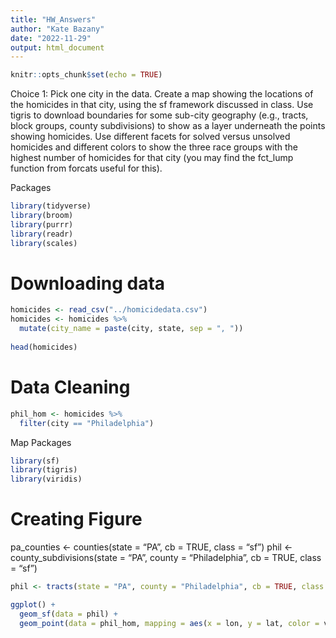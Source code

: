 ```yaml
---
title: "HW_Answers"
author: "Kate Bazany"
date: "2022-11-29"
output: html_document
---
```


```r
knitr::opts_chunk$set(echo = TRUE)
```

Choice 1: Pick one city in the data. Create a map showing the locations of the homicides in that city, using the sf framework discussed in class. Use tigris to download boundaries for some sub-city geography (e.g., tracts, block groups, county subdivisions) to show as a layer underneath the points showing homicides. Use different facets for solved versus unsolved homicides and different colors to show the three race groups with the highest number of homicides for that city (you may find the fct_lump function from forcats useful for this).

Packages

```r
library(tidyverse)
library(broom)
library(purrr)
library(readr)
library(scales)
```

# Downloading data

```r
homicides <- read_csv("../homicidedata.csv")
homicides <- homicides %>%
  mutate(city_name = paste(city, state, sep = ", "))
  
head(homicides)
```

# Data Cleaning

```r
phil_hom <- homicides %>%
  filter(city == "Philadelphia")
```

Map Packages

```r
library(sf)
library(tigris)
library(viridis)
```


# Creating Figure

pa_counties <- counties(state = "PA", cb = TRUE, class = "sf")
phil <- county_subdivisions(state = "PA", county = "Philadelphia", cb = TRUE, class = "sf")

```r
phil <- tracts(state = "PA", county = "Philadelphia", cb = TRUE, class = "sf")

ggplot() +
  geom_sf(data = phil) +
  geom_point(data = phil_hom, mapping = aes(x = lon, y = lat, color = victim_race), alpha = .5, size = .5)
```

